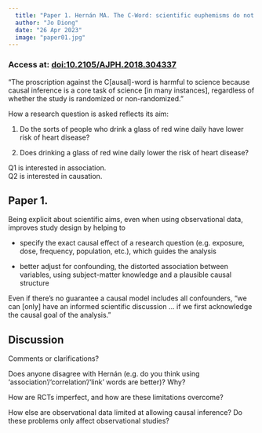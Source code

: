 ```yaml
---
  title: "Paper 1. Hernán MA. The C-Word: scientific euphemisms do not improve causal inference from observational data"
  author: "Jo Diong"
  date: "26 Apr 2023"
  image: "paper01.jpg"
---
```


### Access at: [doi:10.2105/AJPH.2018.304337](https://doi.org/10.2105/AJPH.2018.304337)

"The proscription against the C\[ausal\]-word is harmful to science because causal inference is a core task of science \[in many instances\], regardless of whether the study is randomized or non-randomized."

How a research question is asked reflects its aim:

1.  Do the sorts of people who drink a glass of red wine daily have lower risk of heart disease?

2.  Does drinking a glass of red wine daily lower the risk of heart disease?

Q1 is interested in association.\
Q2 is interested in causation.

## Paper 1.

Being explicit about scientific aims, even when using observational data, improves study design by helping to

-   specify the exact causal effect of a research question (e.g. exposure, dose, frequency, population, etc.), which guides the analysis

-   better adjust for confounding, the distorted association between variables, using subject-matter knowledge and a plausible causal structure

Even if there's no guarantee a causal model includes all confounders, "we can \[only\] have an informed scientific discussion \... if we first acknowledge the causal goal of the analysis."

## Discussion

Comments or clarifications?

Does anyone disagree with Hernán (e.g. do you think using 'association'/'correlation'/'link' words are better)? Why?

How are RCTs imperfect, and how are these limitations overcome?

How else are observational data limited at allowing causal inference? Do these problems only affect observational studies?
